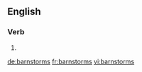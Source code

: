 ==English==

===Verb===
{{head|en|verb form}}

# {{en-third-person singular of|barnstorm}}

[[de:barnstorms]]
[[fr:barnstorms]]
[[vi:barnstorms]]